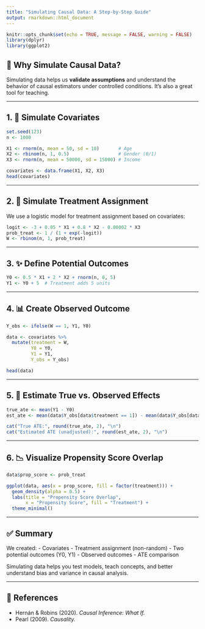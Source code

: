 ```yaml
---
title: "Simulating Causal Data: A Step-by-Step Guide"
output: rmarkdown::html_document
---
```


```r
knitr::opts_chunk$set(echo = TRUE, message = FALSE, warning = FALSE)
library(dplyr)
library(ggplot2)
```

## 🧪 Why Simulate Causal Data?

Simulating data helps us **validate assumptions** and understand the behavior of causal estimators under controlled conditions. It’s also a great tool for teaching.

---

## 1. 🎲 Simulate Covariates

```r
set.seed(123)
n <- 1000

X1 <- rnorm(n, mean = 50, sd = 10)       # Age
X2 <- rbinom(n, 1, 0.5)                  # Gender (0/1)
X3 <- rnorm(n, mean = 50000, sd = 15000) # Income

covariates <- data.frame(X1, X2, X3)
head(covariates)
```

---

## 2. 🧮 Simulate Treatment Assignment

We use a logistic model for treatment assignment based on covariates:

```r
logit <- -3 + 0.05 * X1 + 0.8 * X2 - 0.00002 * X3
prob_treat <- 1 / (1 + exp(-logit))
W <- rbinom(n, 1, prob_treat)
```

---

## 3. ✨ Define Potential Outcomes

```r
Y0 <- 0.5 * X1 + 2 * X2 + rnorm(n, 0, 5)
Y1 <- Y0 + 5  # Treatment adds 5 units
```

---

## 4. 📊 Create Observed Outcome

```r
Y_obs <- ifelse(W == 1, Y1, Y0)

data <- covariates %>%
  mutate(treatment = W,
         Y0 = Y0,
         Y1 = Y1,
         Y_obs = Y_obs)

head(data)
```

---

## 5. 📏 Estimate True vs. Observed Effects

```r
true_ate <- mean(Y1 - Y0)
est_ate <- mean(data$Y_obs[data$treatment == 1]) - mean(data$Y_obs[data$treatment == 0])

cat("True ATE:", round(true_ate, 2), "\n")
cat("Estimated ATE (unadjusted):", round(est_ate, 2), "\n")
```

---

## 6. 📉 Visualize Propensity Score Overlap

```r
data$prop_score <- prob_treat

ggplot(data, aes(x = prop_score, fill = factor(treatment))) +
  geom_density(alpha = 0.5) +
  labs(title = "Propensity Score Overlap",
       x = "Propensity Score", fill = "Treatment") +
  theme_minimal()
```

---

## ✅ Summary

We created:
- Covariates
- Treatment assignment (non-random)
- Two potential outcomes (Y0, Y1)
- Observed outcomes
- ATE comparison

Simulating data helps you test models, teach concepts, and better understand bias and variance in causal analysis.

---

## 📖 References

- Hernán & Robins (2020). *Causal Inference: What If.*
- Pearl (2009). *Causality.*